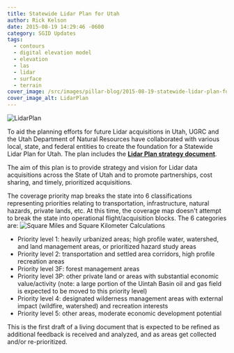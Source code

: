 ```yaml
---
title: Statewide Lidar Plan for Utah
author: Rick Kelson
date: 2015-08-19 14:29:46 -0600
category: SGID Updates
tags:
  - contours
  - digital elevation model
  - elevation
  - las
  - lidar
  - surface
  - terrain
cover_image: /src/images/pillar-blog/2015-08-19-statewide-lidar-plan-for-utah/lidarplan_w_goalmet_and2022.png
cover_image_alt: LidarPlan
---
```



![LidarPlan](../../images/pillar-blog/2015-08-19-statewide-lidar-plan-for-utah/lidarplan_w_goalmet_and2022.png)

To aid the planning efforts for future Lidar acquisitions in Utah, UGRC and the Utah Department of Natural Resources have collaborated with various local, state, and federal entities to create the foundation for a Statewide Lidar Plan for Utah. The plan includes the <strong><a href="https://docs.google.com/a/utah.gov/document/d/1Z7QPeg9whuOnZP_Y_jOnkZrJsj6hVpqrp3vSkUJhEac/edit?usp=sharing">Lidar Plan strategy document</a></strong>.

The aim of this plan is to provide strategy and vision for Lidar data acquisitions across the State of Utah and to
promote partnerships, cost sharing, and timely, prioritized acquisitions.

The coverage priority map breaks the state into 6 classifications representing priorities relating to transportation,
infrastructure, natural hazards, private lands, etc. At this time, the coverage map doesn't attempt to break the state
into operational flight/acquisition blocks. The 6 categories are:
![Square Miles and Square Kilometer Calculations](../../images/pillar-blog/2015-08-19-statewide-lidar-plan-for-utah/lidarplan_sqmikm.png)

- Priority level 1: heavily urbanized areas; high profile water, watershed, and land management areas, or prioritized hazard study areas
- Priority level 2: transportation and settled area corridors, high profile recreation areas
- Priority level 3F: forest management areas
- Priority level 3P: other private land or areas with substantial economic value/activity (note: a large portion of
  the Uintah Basin oil and gas field is expected to be moved to this priority level)
- Priority level 4: designated wilderness management areas with external impact (wildfire, watershed) and recreation interests
- Priority level 5: other areas, moderate economic development potential

This is the first draft of a living document that is expected to be refined as additional feedback is received and
analyzed, and as areas get collected and/or re-prioritized.

<Contacts subject={frontmatter.title} contactKey="elevation" />
